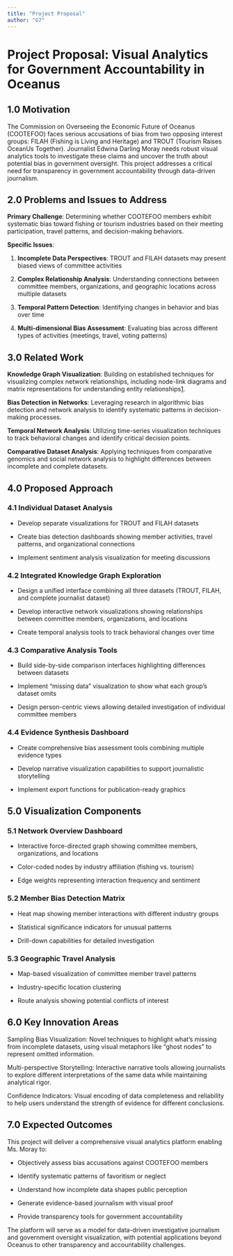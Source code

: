 ```yaml
---
title: "Project Proposal"
author: "G7"
---
```


# Project Proposal: Visual Analytics for Government Accountability in Oceanus

## 1.0 Motivation

The Commission on Overseeing the Economic Future of Oceanus (COOTEFOO) faces serious accusations of bias from two opposing interest groups: FILAH (Fishing is Living and Heritage) and TROUT (Tourism Raises OceanUs Together). Journalist Edwina Darling Moray needs robust visual analytics tools to investigate these claims and uncover the truth about potential bias in government oversight. This project addresses a critical need for transparency in government accountability through data-driven journalism.

## 2.0 Problems and Issues to Address

**Primary Challenge**: Determining whether COOTEFOO members exhibit systematic bias toward fishing or tourism industries based on their meeting participation, travel patterns, and decision-making behaviors.

**Specific Issues**:

1.  **Incomplete Data Perspectives**: TROUT and FILAH datasets may present biased views of committee activities

2.  **Complex Relationship Analysis**: Understanding connections between committee members, organizations, and geographic locations across multiple datasets

3.  **Temporal Pattern Detection**: Identifying changes in behavior and bias over time

4.  **Multi-dimensional Bias Assessment**: Evaluating bias across different types of activities (meetings, travel, voting patterns)

## 3.0 Related Work

**Knowledge Graph Visualization**: Building on established techniques for visualizing complex network relationships, including node-link diagrams and matrix representations for understanding entity relationships[1]{.underline}.

**Bias Detection in Networks**: Leveraging research in algorithmic bias detection and network analysis to identify systematic patterns in decision-making processes.

**Temporal Network Analysis**: Utilizing time-series visualization techniques to track behavioral changes and identify critical decision points.

**Comparative Dataset Analysis**: Applying techniques from comparative genomics and social network analysis to highlight differences between incomplete and complete datasets.

## 4.0 Proposed Approach

### **4.1 Individual Dataset Analysis**

-   Develop separate visualizations for TROUT and FILAH datasets

-   Create bias detection dashboards showing member activities, travel patterns, and organizational connections

-   Implement sentiment analysis visualization for meeting discussions

### **4.2 Integrated Knowledge Graph Exploration**

-   Design a unified interface combining all three datasets (TROUT, FILAH, and complete journalist dataset)

-   Develop interactive network visualizations showing relationships between committee members, organizations, and locations

-   Create temporal analysis tools to track behavioral changes over time

### **4.3 Comparative Analysis Tools**

-   Build side-by-side comparison interfaces highlighting differences between datasets

-   Implement "missing data" visualization to show what each group's dataset omits

-   Design person-centric views allowing detailed investigation of individual committee members

### **4.4 Evidence Synthesis Dashboard**

-   Create comprehensive bias assessment tools combining multiple evidence types

-   Develop narrative visualization capabilities to support journalistic storytelling

-   Implement export functions for publication-ready graphics

## 5.0 Visualization Components

### 5.1 Network Overview Dashboard

-   Interactive force-directed graph showing committee members, organizations, and locations

-   Color-coded nodes by industry affiliation (fishing vs. tourism)

-   Edge weights representing interaction frequency and sentiment

### 5.2 Member Bias Detection Matrix

-   Heat map showing member interactions with different industry groups

-   Statistical significance indicators for unusual patterns

-   Drill-down capabilities for detailed investigation

### 5.3 Geographic Travel Analysis

-   Map-based visualization of committee member travel patterns

-   Industry-specific location clustering

-   Route analysis showing potential conflicts of interest

## 6.0 Key Innovation Areas

Sampling Bias Visualization: Novel techniques to highlight what's missing from incomplete datasets, using visual metaphors like "ghost nodes" to represent omitted information.

Multi-perspective Storytelling: Interactive narrative tools allowing journalists to explore different interpretations of the same data while maintaining analytical rigor.

Confidence Indicators: Visual encoding of data completeness and reliability to help users understand the strength of evidence for different conclusions.

## 7.0 Expected Outcomes

This project will deliver a comprehensive visual analytics platform enabling Ms. Moray to:

-   Objectively assess bias accusations against COOTEFOO members

-   Identify systematic patterns of favoritism or neglect

-   Understand how incomplete data shapes public perception

-   Generate evidence-based journalism with visual proof

-   Provide transparency tools for government accountability

The platform will serve as a model for data-driven investigative journalism and government oversight visualization, with potential applications beyond Oceanus to other transparency and accountability challenges.
